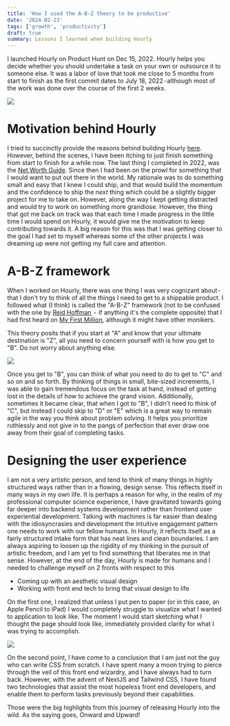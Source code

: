 ```yaml
---
title: 'How I used the A-B-Z theory to be productive'
date: '2024-02-23'
tags: ['growth', 'productivity']
draft: true
summary: Lessons I learned when building Hourly
---
```


I launched Hourly on Product Hunt on Dec 15, 2022. Hourly helps you decide whether you should undertake a task on your own or outsource it to someone else. It was a labor of love that took me close to 5 months from start to finish as the first commit dates to July 18, 2022 - although most of the work was done over the course of the first 2 weeks.

![](/static/images/abz-github.png)

# Motivation behind Hourly

I tried to succinctly provide the reasons behind building Hourly [here](https://medium.com/@arjunrao87/introducing-hourly-59d5649a1cef). However, behind the scenes, I have been itching to just finish something from start to finish for a while now. The last thing I completed in 2022, was the [Net Worth Guide](https://arjunrao87.gumroad.com/l/ultimate-net-worth-guide). Since then I had been on the prowl for something that I would want to put out there in the world. My rationale was to do something small and easy that I knew I could ship, and that would build the momentum and the confidence to ship the _next_ thing which could be a slightly bigger project for me to take on. However, along the way I kept getting distracted and would try to work on something more grandiose. However, the thing that got me back on track was that each time I made progress in the little time I would spend on Hourly, it would give me the motivation to keep contributing towards it. A big reason for this was that I was getting closer to the goal I had set to myself whereas some of the other projects I was dreaming up were not getting my full care and attention.

# A-B-Z framework

When I worked on Hourly, there was one thing I was very cognizant about - that I don't try to think of all the things I need to get to a shippable product. I followed what (I think) is called the "A-B-Z" framework (not to be confused with the one by [Reid Hoffman ](https://greylock.com/greymatter/reid-hoffman-abzplanning/) -  if anything it's the complete opposite) that I had first heard on [My First Million](https://www.mfmpod.com/10x-employees-the-abz-framework-secret-job-interviews-and-side-hustle-generators-with-steph-smith/), although it might have other monikers.

This theory posits that if you start at "A" and know that your ultimate destination is "Z", all you need to concern yourself with is how you get to "B". Do not worry about anything else.

![](/static/images/abz-model.png)

Once you get to "B", you can think of what you need to do to get to "C" and so on and so forth. By thinking of things in small, bite-sized increments, I was able to gain tremendous focus on the task at hand, instead of getting lost in the details of how to achieve the grand vision. Additionally, sometimes it became clear, that when I got to "B", I didn't need to think of "C", but instead I could skip to "D" or "E" which is a great way to remain agile in the way you think about problem solving. It helps you prioritize ruthlessly and not give in to the pangs of perfection that ever draw one away from their goal of completing tasks.

# Designing the user experience

I am not a very artistic person, and tend to think of many things in highly structured ways rather than in a flowing, design sense. This reflects itself in many ways in my own life. It is perhaps a reason for why, in the realm of my professional computer science experience, I have gravitated towards going far deeper into backend systems development rather than frontend user experiential development. Talking with machines is far easier than dealing with the idiosyncrasies and development the intuitive engagement pattern one needs to work with our fellow humans. In Hourly, it reflects itself as a fairly structured intake form that has neat lines and clean boundaries. I am always aspiring to loosen up the rigidity of my thinking in the pursuit of artistic freedom, and I am yet to find something that liberates me in that sense. However, at the end of the day, Hourly is made for humans and I needed to challenge myself on 2 fronts with respect to this

- Coming up with an aesthetic visual design
- Working with front end tech to bring that visual design to life

On the first one, I realized that unless I put pen to paper (or in this case, an Apple Pencil to iPad) I would completely struggle to visualize what I wanted to application to look like. The moment I would start sketching what I thought the page should look like, immediately provided clarity for what I was trying to accomplish.

![](/static/images/abz-mock.png)

On the second point, I have come to a conclusion that I am just not the guy who can write CSS from scratch. I have spent many a moon trying to pierce through the veil of this front end wizardry, and I have always had to turn back. However, with the advent of NextJS and Tailwind CSS, I have found two technologies that assist the most hopeless front end developers, and enable them to perform tasks previously beyond their capabilities.

Those were the big highlights from this journey of releasing Hourly into the wild. As the saying goes, Onward and Upward!
